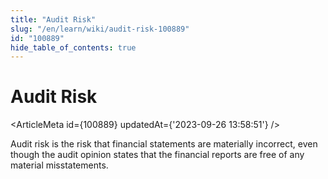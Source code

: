```yaml
---
title: "Audit Risk"
slug: "/en/learn/wiki/audit-risk-100889"
id: "100889"
hide_table_of_contents: true
---
```



# Audit Risk

<ArticleMeta id={100889} updatedAt={'2023-09-26 13:58:51'} />
<div className='border-solid border-b border-t-0 my-4 border-[var(--ifm-color-gray-300)]' />

Audit risk is the risk that financial statements are materially incorrect, even though the audit opinion states that the financial reports are free of any material misstatements.
